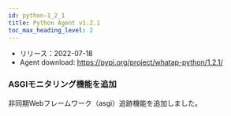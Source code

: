 ```yaml
---
id: python-1_2_1
title: Python Agent v1.2.1
toc_max_heading_level: 2
---
```



-   リリース：2022-07-18
-   Agent download: https://pypi.org/project/whatap-python/1.2.1/

### ASGIモニタリング機能を追加

非同期Webフレームワーク（asgi）追跡機能を追加しました。
